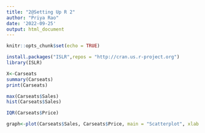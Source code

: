 ```yaml
---
title: "2@Setting Up R 2"
author: "Priya Rao"
date: '2022-09-25'
output: html_document
---
```


```r
knitr::opts_chunk$set(echo = TRUE)
```

```r
install.packages("ISLR",repos = "http://cran.us.r-project.org")
library(ISLR)

```

```r
X<-Carseats
summary(Carseats)
print(Carseats)

```

```r
max(Carseats$Sales)
hist(Carseats$Sales)
```

```r
IQR(Carseats$Price)
```

```r
graph<-plot(Carseats$Sales, Carseats$Price, main = "Scatterplot", xlab = "Sales", ylab = "Price",abline(Carseats$Sales,Carseats$Price))
```
